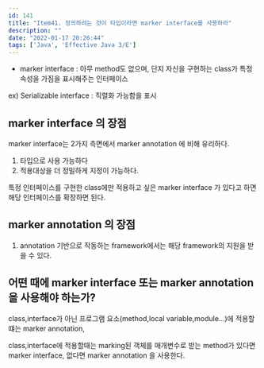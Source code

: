 ```yaml
---
id: 141
title: "Item41. 정의하려는 것이 타입이라면 marker interface를 사용하라"
description: ""
date: "2022-01-17 20:26:44"
tags: ['Java', 'Effective Java 3/E']
---
```

- marker interface : 아무 method도 없으며, 단지 자신을 구현하는 class가 특정 속성을 가짐을 표시해주는 인터페이스

ex) Serializable interface : 직렬화 가능함을 표시

## marker interface 의 장점
marker interface는 2가지 측면에서 marker annotation 에 비해 유리하다.
1. 타입으로 사용 가능하다
2. 적용대상을 더 정밀하게 지정이 가능하다.

특정 인터페이스를 구현한 class에만 적용하고 싶은 marker interface 가 있다고 하면 해당 인터페이스를 확장하면 된다.



## marker annotation 의 장점

1. annotation 기반으로 작동하는  framework에서는 해당 framework의 지원을 받을 수 있다.

## 어떤 때에 marker interface 또는 marker annotation을 사용해야 하는가?

class,interface가 아닌 프로그램 요소(method,local variable,module...)에 적용할떄는 marker annotation,

class,interface에 적용할때는 marking된 객체를 매개변수로 받는 method가 있다면 marker interface, 없다면 marker annotation 을 사용한다.